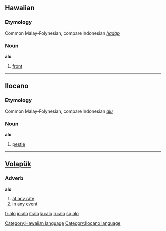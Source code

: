 ==Hawaiian==
===Etymology===
Common Malay-Polynesian, compare Indonesian ''[[hadap]]''
===Noun===
'''alo'''

# [[front]]

[[Category:Hawaiian language]]

----

==Ilocano==
===Etymology===
Common Malay-Polynesian, compare Indonesian ''[[alu]]''
===Noun===
'''alo'''

# [[pestle]]

[[Category:Ilocano language]]

----

==[[Volapük]]==
===Adverb===
'''alo'''
# [[at any rate]] 
# [[in any event]]

[[fr:alo]]
[[io:alo]]
[[it:alo]]
[[ku:alo]]
[[ru:alo]]
[[sq:alo]]